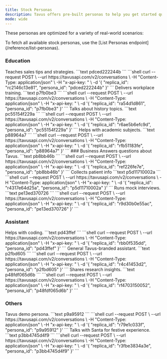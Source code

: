 ```yaml
---
title: Stock Personas
description: Tavus offers pre-built personas to help you get started quickly.
mode: wide
---
```


These personas are optimized for a variety of real-world scenarios:

<Note>
To fetch all available stock personas, use the [List Personas endpoint](/reference/list-personas).
</Note>


### Education
<CardGroup cols={2}>

<Card title="Sales Coach" icon="user">
  Teaches sales tips and strategies.
  ```text
  pdced222244b
  ```
  <Accordion title="Create Conversation">
  ```shell
    curl --request POST \
    --url https://tavusapi.com/v2/conversations \
    -H "Content-Type: application/json" \
    -H "x-api-key: <api-key>" \
    -d '{
        "replica_id": "rc2146c13e81",
        "persona_id": "pdced222244b"
    }'
  ```
  </Accordion>
</Card>

<Card title="Corporate Trainer" icon="briefcase">
  Delivers workplace training.
  ```text
  p7fb0be3
  ```
  <Accordion title="Create Conversation">
  ```shell
    curl --request POST \
    --url https://tavusapi.com/v2/conversations \
    -H "Content-Type: application/json" \
    -H "x-api-key: <api-key>" \
    -d '{
        "replica_id": "ra54d1d861",
        "persona_id": "p7fb0be3"
    }'
  ```
  </Accordion>
</Card>

<Card title="History Teacher" icon="book">
  Talks about history topics.
  ```text
  pc55154f229a
  ```
  <Accordion title="Create Conversation">
  ```shell
    curl --request POST \
    --url https://tavusapi.com/v2/conversations \
    -H "Content-Type: application/json" \
    -H "x-api-key: <api-key>" \
    -d '{
        "replica_id": "r6ae5b6efc9d",
        "persona_id": "pc55154f229a"
    }'
  ```
  </Accordion>
</Card>
<Card title="College Tutor" icon="graduation-cap">
  Helps with academic subjects.
  ```text
  p88964a7
  ```
  <Accordion title="Create Conversation">
  ```shell
    curl --request POST \
    --url https://tavusapi.com/v2/conversations \
    -H "Content-Type: application/json" \
    -H "x-api-key: <api-key>" \
    -d '{
        "replica_id": "rfb51183fe",
        "persona_id": "p88964a7"
    }'
  ```
  </Accordion>
</Card>
</CardGroup>
### Business
<CardGroup cols={2}>
<Card title="Sales Agent at Tavus" icon="briefcase">
  Answers questions about Tavus.
  ```text
  pb8bb46b
  ```
  <Accordion title="Create Conversation">
  ```shell
    curl --request POST \
    --url https://tavusapi.com/v2/conversations \
    -H "Content-Type: application/json" \
    -H "x-api-key: <api-key>" \
    -d '{
        "replica_id": "ref226fe7e",
        "persona_id": "pb8bb46b"
    }'
  ```
  </Accordion>
</Card>

<Card title="Healthcare Intake Assistant" icon="stethoscope">
  Collects patient info
  ```text
  p5d11710002a
  ```
  <Accordion title="Create Conversation">
  ```shell
    curl --request POST \
    --url https://tavusapi.com/v2/conversations \
    -H "Content-Type: application/json" \
    -H "x-api-key: <api-key>" \
    -d '{
        "replica_id": "r4317e64d25a",
        "persona_id": "p5d11710002a"
    }'
  ```
  </Accordion>
</Card>

<Card title="AI Interviewer" icon="headset">
  Runs mock interviews.
  ```text
  pe13ed370726
  ```
  <Accordion title="Create Conversation">
  ```shell
    curl --request POST \
    --url https://tavusapi.com/v2/conversations \
    -H "Content-Type: application/json" \
    -H "x-api-key: <api-key>" \
    -d '{
        "replica_id": "r9d30b0e55ac",
        "persona_id": "pe13ed370726"
    }'
  ```
  </Accordion>
</Card>
</CardGroup>

### Assistant
<CardGroup cols={2}>
<Card title="Technical Co Pilot" icon="code">
  Helps with coding.
  ```text
  pd43ffef
  ```
  <Accordion title="Create Conversation">
  ```shell
    curl --request POST \
    --url https://tavusapi.com/v2/conversations \
    -H "Content-Type: application/json" \
    -H "x-api-key: <api-key>" \
    -d '{
        "replica_id": "rbb0f535dd",
        "persona_id": "pd43ffef"
    }'
  ```
  </Accordion>
</Card>
<Card title="Tavus' Personal AI" icon="robot">
  General Tavus-branded assistant.
  ```text
  p2fbd605
  ```
  <Accordion title="Create Conversation">
  ```shell
    curl --request POST \
    --url https://tavusapi.com/v2/conversations \
    -H "Content-Type: application/json" \
    -H "x-api-key: <api-key>" \
    -d '{
        "replica_id": "r4c41453d2",
        "persona_id": "p2fbd605"
    }'
  ```
  </Accordion>
</Card>

<Card title="Tavus Researcher" icon="flask">
  Shares research insights.
  ```text
  p48fdf065d6b
  ```
  <Accordion title="Create Conversation">
  ```shell
    curl --request POST \
    --url https://tavusapi.com/v2/conversations \
    -H "Content-Type: application/json" \
    -H "x-api-key: <api-key>" \
    -d '{
        "replica_id": "rf4703150052",
        "persona_id": "p48fdf065d6b"
    }'
  ```
  </Accordion>
</Card>
</CardGroup>



### Others
<CardGroup cols={2}>
<Card title="Demo Persona" icon="users">
  Tavus demo persona.
  ```text
  p9a95912
  ```
  <Accordion title="Create Conversation">
  ```shell
    curl --request POST \
    --url https://tavusapi.com/v2/conversations \
    -H "Content-Type: application/json" \
    -H "x-api-key: <api-key>" \
    -d '{
        "replica_id": "r79e1c033f",
        "persona_id": "p9a95912"
    }'
  ```
  </Accordion>
</Card>
<Card title="Santa" icon="gift">
  Talks with Santa for festive experience.
  ```text
  p3bb4745d4f9
  ```
  <Accordion title="Create Conversation">
  ```shell
    curl --request POST \
    --url https://tavusapi.com/v2/conversations \
    -H "Content-Type: application/json" \
    -H "x-api-key: <api-key>" \
    -d '{
        "replica_id": "r3fbe3834a3e",
        "persona_id": "p3bb4745d4f9"
    }'
  ```
  </Accordion>
</Card>
</CardGroup>



